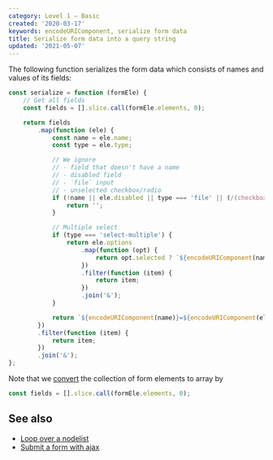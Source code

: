 ```yaml
---
category: Level 1 — Basic
created: '2020-03-17'
keywords: encodeURIComponent, serialize form data
title: Serialize form data into a query string
updated: '2021-05-07'
---
```


The following function serializes the form data which consists of names and values of its fields:

```js
const serialize = function (formEle) {
    // Get all fields
    const fields = [].slice.call(formEle.elements, 0);

    return fields
        .map(function (ele) {
            const name = ele.name;
            const type = ele.type;

            // We ignore
            // - field that doesn't have a name
            // - disabled field
            // - `file` input
            // - unselected checkbox/radio
            if (!name || ele.disabled || type === 'file' || (/(checkbox|radio)/.test(type) && !ele.checked)) {
                return '';
            }

            // Multiple select
            if (type === 'select-multiple') {
                return ele.options
                    .map(function (opt) {
                        return opt.selected ? `${encodeURIComponent(name)}=${encodeURIComponent(opt.value)}` : '';
                    })
                    .filter(function (item) {
                        return item;
                    })
                    .join('&');
            }

            return `${encodeURIComponent(name)}=${encodeURIComponent(ele.value)}`;
        })
        .filter(function (item) {
            return item;
        })
        .join('&');
};
```

Note that we [convert](https://phuoc.ng/collection/html-dom/loop-over-a-nodelist/) the collection of form elements to array by

```js
const fields = [].slice.call(formEle.elements, 0);
```

## See also

-   [Loop over a nodelist](https://phuoc.ng/collection/html-dom/loop-over-a-nodelist/)
-   [Submit a form with ajax](https://phuoc.ng/collection/html-dom/submit-a-form-with-ajax/)
